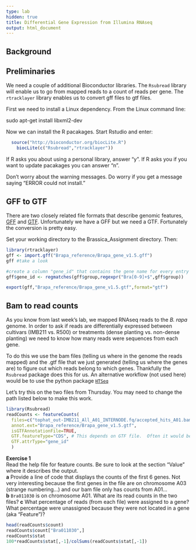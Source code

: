 ```yaml
---
type: lab
hidden: true
title: Differential Gene Expression from Illumina RNAseq
output: html_document
---
```


## Background

## Preliminaries

We need a couple of additional Bioconductor libraries.  The `Rsubread` library will enable us to go from mapped reads to a count of reads per gene.  The `rtracklayer` library enables us to convert gff files to gtf files.

First we need to install a Linux dependency.  From the Linux command line:

  sudo apt-get install libxml2-dev

Now we can install the R pacakages.  Start Rstudio and enter:

```r
  source("http://bioconductor.org/biocLite.R")
	biocLite(c("Rsubread","rtracklayer"))
```

If R asks you about using a personal library, answer "y".  If R asks you if you want to update pacakages you can answer "n". 

Don't worry about the warning messages.  Do worry if you get a message saying "ERROR could not install."

## GFF to GTF

There are two closely related file formats that describe genomic features, [GFF](http://www.sequenceontology.org/gff3.shtml) and [GTF](http://mblab.wustl.edu/GTF22.html).  Unfortunately we have a GFF but we need a GTF.  Fortunately the conversion is pretty easy.

Set your working directory to the Brassica_Assignment directory.  Then:

```r
library(rtracklayer)
gff <- import.gff("Brapa_reference/Brapa_gene_v1.5.gff")
gff #take a look

#create a column "gene_id" that contains the gene name for every entry
gff$gene_id <- regmatches(gff$group,regexpr("Bra[0-9]+$",gff$group))

export(gff,"Brapa_reference/Brapa_gene_v1.5.gtf",format="gtf")
```

## Bam to read counts

As you know from last week's lab, we mapped RNAseq reads to the _B. rapa_ genome.  In order to ask if reads are differentially expressed between cultivars (IMB211 vs. R500) or treatments (dense planting vs. non-dense planting) we need to know how many reads were sequences from each gene.

To do this we use the bam files (telling us where in the genome the reads mapped) and the .gtf file that we just generated (telling us where the genes are) to figure out which reads belong to which genes.  Thankfully the `Rsubread` package does this for us.  An alternative workflow (not used here) would be to use the python package [`HTSeq`](http://www-huber.embl.de/HTSeq/)

Let's try this on the two files from Thursday.  You may need to change the path listed below to make this work.

```r
library(Rsubread)
readCounts <- featureCounts(
  files=c("tophat_out-IMB211_All_A01_INTERNODE.fq/accepted_hits_A01.bam","tophat_out-R500_All_A01_INTERNODE.fq/accepted_hits_A01.bam"),
  annot.ext="Brapa_reference/Brapa_gene_v1.5.gtf", 
  isGTFAnnotationFile=TRUE,
  GTF.featureType="CDS", # This depends on GTF file.  Often it would be "exon"
  GTF.attrType="gene_id"
  )
```

__Exercise 1__  
Read the help file for feature counts.  Be sure to look at the section "Value" where it describes the output.  
__a__ Provide a line of code that displays the counts of the first 6 genes.  Not very interesting because the first genes in the file are on chromosome A03 (strange numbering...) and our bam file only has counts from A01...  
__b__ `Bra011030` is on chromosome A01.  What are its read counts in the two files?
__c__ What percentage of reads (from each file) were assigned to a gene?  What percentage were unassigned because they were not located in a gene (aka "Feature")?  
```r
head(readCounts$count)
readCounts$count["Bra011030",]
readCounts$stat
100*readCounts$stat[,-1]/colSums(readCounts$stat[,-1])
```




